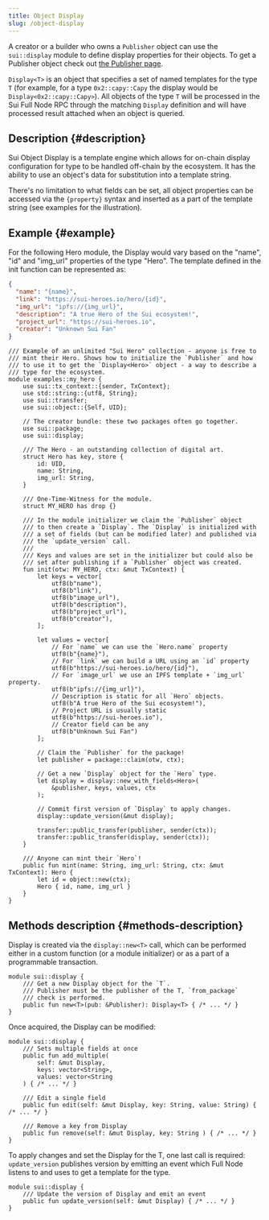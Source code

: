 ```yaml
---
title: Object Display
slug: /object-display
---
```


A creator or a builder who owns a `Publisher` object can use the `sui::display` module to define display properties for their objects. To get a Publisher object check out [the Publisher page](publisher).

`Display<T>` is an object that specifies a set of named templates for the type `T` (for example, for a type `0x2::capy::Capy` the display would be `Display<0x2::capy::Capy>`). All objects of the type `T` will be processed in the Sui Full Node RPC through the matching `Display` definition and will have processed result attached when an object is queried.

## Description {#description}

Sui Object Display is a template engine which allows for on-chain display configuration for type to be handled off-chain by the ecosystem. It has the ability to use an object's data for substitution into a template string.

There's no limitation to what fields can be set, all object properties can be accessed via the `{property}` syntax and inserted as a part of the template string (see examples for the illustration).

## Example {#example}

For the following Hero module, the Display would vary based on the "name", "id" and "img_url" properties of the type "Hero". The template defined in the init function can be represented as:

```json
{
  "name": "{name}",
  "link": "https://sui-heroes.io/hero/{id}",
  "img_url": "ipfs://{img_url}",
  "description": "A true Hero of the Sui ecosystem!",
  "project_url": "https://sui-heroes.io",
  "creator": "Unknown Sui Fan"
}
```

```move
/// Example of an unlimited "Sui Hero" collection - anyone is free to
/// mint their Hero. Shows how to initialize the `Publisher` and how
/// to use it to get the `Display<Hero>` object - a way to describe a
/// type for the ecosystem.
module examples::my_hero {
    use sui::tx_context::{sender, TxContext};
    use std::string::{utf8, String};
    use sui::transfer;
    use sui::object::{Self, UID};

    // The creator bundle: these two packages often go together.
    use sui::package;
    use sui::display;

    /// The Hero - an outstanding collection of digital art.
    struct Hero has key, store {
        id: UID,
        name: String,
        img_url: String,
    }

    /// One-Time-Witness for the module.
    struct MY_HERO has drop {}

    /// In the module initializer we claim the `Publisher` object
    /// to then create a `Display`. The `Display` is initialized with
    /// a set of fields (but can be modified later) and published via
    /// the `update_version` call.
    ///
    /// Keys and values are set in the initializer but could also be
    /// set after publishing if a `Publisher` object was created.
    fun init(otw: MY_HERO, ctx: &mut TxContext) {
        let keys = vector[
            utf8(b"name"),
            utf8(b"link"),
            utf8(b"image_url"),
            utf8(b"description"),
            utf8(b"project_url"),
            utf8(b"creator"),
        ];

        let values = vector[
            // For `name` we can use the `Hero.name` property
            utf8(b"{name}"),
            // For `link` we can build a URL using an `id` property
            utf8(b"https://sui-heroes.io/hero/{id}"),
            // For `image_url` we use an IPFS template + `img_url` property.
            utf8(b"ipfs://{img_url}"),
            // Description is static for all `Hero` objects.
            utf8(b"A true Hero of the Sui ecosystem!"),
            // Project URL is usually static
            utf8(b"https://sui-heroes.io"),
            // Creator field can be any
            utf8(b"Unknown Sui Fan")
        ];

        // Claim the `Publisher` for the package!
        let publisher = package::claim(otw, ctx);

        // Get a new `Display` object for the `Hero` type.
        let display = display::new_with_fields<Hero>(
            &publisher, keys, values, ctx
        );

        // Commit first version of `Display` to apply changes.
        display::update_version(&mut display);

        transfer::public_transfer(publisher, sender(ctx));
        transfer::public_transfer(display, sender(ctx));
    }

    /// Anyone can mint their `Hero`!
    public fun mint(name: String, img_url: String, ctx: &mut TxContext): Hero {
        let id = object::new(ctx);
        Hero { id, name, img_url }
    }
}
```

## Methods description {#methods-description}

Display is created via the `display::new<T>` call, which can be performed either in a custom function (or a module initializer) or as a part of a programmable transaction.

```sui-move
module sui::display {
    /// Get a new Display object for the `T`.
    /// Publisher must be the publisher of the T, `from_package`
    /// check is performed.
    public fun new<T>(pub: &Publisher): Display<T> { /* ... */ }
}
```

Once acquired, the Display can be modified:

```sui-move
module sui::display {
    /// Sets multiple fields at once
    public fun add_multiple(
        self: &mut Display,
        keys: vector<String>,
        values: vector<String
    ) { /* ... */ }

    /// Edit a single field
    public fun edit(self: &mut Display, key: String, value: String) { /* ... */ }

    /// Remove a key from Display
    public fun remove(self: &mut Display, key: String ) { /* ... */ }
}
```

To apply changes and set the Display for the T, one last call is required: `update_version` publishes version by emitting an event which Full Node listens to and uses to get a template for the type.

```sui-move
module sui::display {
    /// Update the version of Display and emit an event
    public fun update_version(self: &mut Display) { /* ... */ }
}
```

